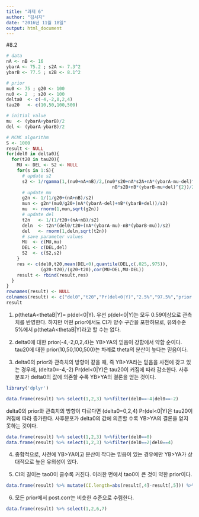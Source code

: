 ```yaml
---
title: "과제 6"
author: "김서지"
date: "2016년 11월 18일"
output: html_document
---
```

#8.2
```r
# data
nA <- nB <- 16
ybarA <- 75.2 ; s2A <- 7.3^2
ybarB <- 77.5 ; s2B <- 8.1^2

# prior
mu0 <- 75 ; g20 <- 100
nu0 <- 2  ; s20 <- 100
delta0  <- c(-4,-2,0,2,4)
tau20   <- c(10,50,100,500)

# initial value
mu  <- (ybarA+ybarB)/2
del <- (ybarA-ybarB)/2

# MCMC algorithm
S <- 1000
result <- NULL
for(del0 in delta0){
  for(t20 in tau20){
    MU <- DEL <- S2 <- NULL
    for(s in 1:S){
      # update s2
      s2 <- 1/rgamma(1,(nu0+nA+nB)/2,(nu0*s20+nA*s2A+nA*(ybarA-mu-del)^{2}+
                                        nB*s2B+nB*(ybarB-mu+del)^{2})/2)
      # update mu
      g2n <- 1/(1/g20+(nA+nB)/s2)
      mun <- g2n*(mu0/g20+(nA*(ybarA-del)+nB*(ybarB+del))/s2)
      mu  <- rnorm(1,mun,sqrt(g2n))
      # update del
      t2n   <- 1/(1/t20+(nA+nB)/s2)
      deln  <- t2n*(del0/t20+(nA*(ybarA-mu)-nB*(ybarB-mu))/s2)
      del   <- rnorm(1,deln,sqrt(t2n))
      # save parameter values
      MU  <- c(MU,mu)
      DEL <- c(DEL,del)
      S2  <- c(S2,s2)
    }
    res <- c(del0,t20,mean(DEL<0),quantile(DEL,c(.025,.975)),
             (g20-t20)/(g20+t20),cor(MU+DEL,MU-DEL))
    result <- rbind(result,res)
  }
}
rownames(result) <- NULL
colnames(result) <- c("del0","t20","Pr(del<0|Y)","2.5%","97.5%","prior cor","posterior cor")
result
```

1)
p(thetaA<thetaB|Y)= p(del<0|Y).
우선 p(del<0|Y)는 모두 0.59이상으로 관측치를 반영한다.
하지만 어떤 prior에서도 CI가 양수 구간을 포한하므로, 유의수준 5%에서 p(thetaA<thetaB|Y)라고 할 수는 없다.

2)
delta0에 대한 prior(-4,-2,0,2,4)는 YB>YA의 믿음이 강함에서 약함 순이다.
tau20에 대한 prior(10,50,100,500)는 차례로 theta의 분산이 높다는 믿음이다.

3)
delta0의 prior와 관측치의 방향이 같을 때, 즉 YB>YA라는 믿음을 사전에 갖고 있는 경우에,
(delta0=-4,-2)
Pr(del<0|Y)은 tau20이 커짐에 따라 감소한다. 사후분포가 delta0의 값에 의존할 수록 YB>YA의 결론을 얻는 것이다.
```r
library('dplyr')
```

```r
data.frame(result) %>% select(1,2,3) %>%filter(del0==-4|del0==-2)
```

delta0의 prior와 관측치의 방향이 다르다면 (delta0=0,2,4)
Pr(del<0|Y)은 tau20이 커짐에 따라 증가한다. 사후분포가 delta0의 값에 의존할 수록 YB>YA의 결론을 얻지 못하는 것이다.

```r
data.frame(result) %>% select(1,2,3) %>%filter(del0==0)
data.frame(result) %>% select(1,2,3) %>%filter(del0==2|del0==4)
```


4)
종합적으로, 사전에 YB>YA이고 분산이 작다는 믿음이 있는 경우에만 YB>YA가 상대적으로 높은 유의성이 있다.

5)
CI의 길이는 tao0이 클수록 커진다. 이러한 면에서 tao0이 큰 것이 약한 prior이다.
```r
data.frame(result) %>% mutate(CI.length=abs(result[,4]-result[,5])) %>% select(1,2,8)
```


6)
모든 prior에서 post.corr는 비슷한 수준으로 수렴한다.
```r
data.frame(result) %>% select(1,2,6,7)
```





